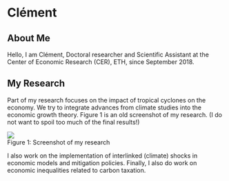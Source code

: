 # Clément

## About Me
Hello, I am Clément, Doctoral researcher and Scientific Assistant at the Center of Economic Research (CER), ETH, since September 2018. 

## My Research

Part of my research focuses on the impact of tropical cyclones on the economy. We try to integrate advances from climate studies into the economic growth theory. Figure 1 is an old screenshot of my research. (I do not want to spoil too much of the final results!)

<div align="center">
<img src="images/clement_old_plot.PNG">
<div class="caption-half"> Figure 1: Screenshot of my research </div>
</div>

I also work on the implementation of interlinked (climate) shocks in economic models and mitigation policies. Finally, I also do work on economic inequalities related to carbon taxation.